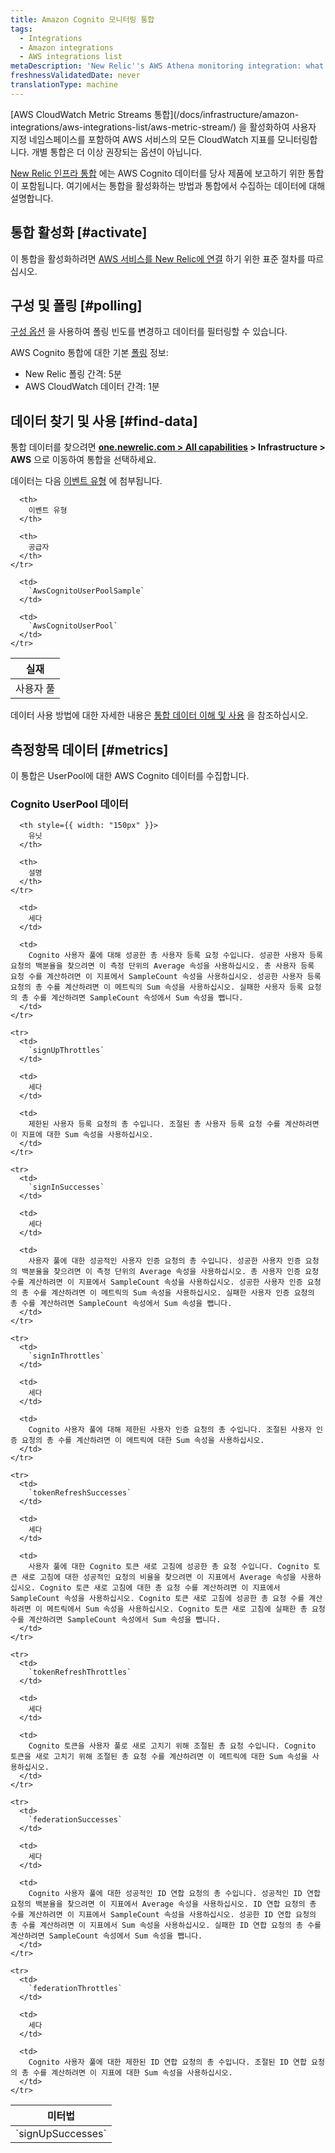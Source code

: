 ```yaml
---
title: Amazon Cognito 모니터링 통합
tags:
  - Integrations
  - Amazon integrations
  - AWS integrations list
metaDescription: 'New Relic''s AWS Athena monitoring integration: what data it reports, and how to enable it.'
freshnessValidatedDate: never
translationType: machine
---
```


<Callout variant="important">
  [AWS CloudWatch Metric Streams 통합](/docs/infrastructure/amazon-integrations/aws-integrations-list/aws-metric-stream/) 을 활성화하여 사용자 지정 네임스페이스를 포함하여 AWS 서비스의 모든 CloudWatch 지표를 모니터링합니다. 개별 통합은 더 이상 권장되는 옵션이 아닙니다.
</Callout>

[New Relic 인프라 통합](/docs/infrastructure/integrations-getting-started/getting-started/introduction-infrastructure-integrations) 에는 AWS Cognito 데이터를 당사 제품에 보고하기 위한 통합이 포함됩니다. 여기에서는 통합을 활성화하는 방법과 통합에서 수집하는 데이터에 대해 설명합니다.

## 통합 활성화 [#activate]

이 통합을 활성화하려면 [AWS 서비스를 New Relic에 연결](/docs/infrastructure/infrastructure-integrations/getting-started/connect-aws-integrations-infrastructure) 하기 위한 표준 절차를 따르십시오.

## 구성 및 폴링 [#polling]

[구성 옵션](/docs/integrations/new-relic-integrations/getting-started/configure-polling-frequency-data-collection-cloud-integrations) 을 사용하여 폴링 빈도를 변경하고 데이터를 필터링할 수 있습니다.

AWS Cognito 통합에 대한 기본 [폴링](/docs/infrastructure/amazon-integrations/aws-integrations-list/aws-polling-intervals-infrastructure-integrations) 정보:

* New Relic 폴링 간격: 5분
* AWS CloudWatch 데이터 간격: 1분

## 데이터 찾기 및 사용 [#find-data]

통합 데이터를 찾으려면 <DNT>**[one.newrelic.com > All capabilities](https://one.newrelic.com/all-capabilities) > Infrastructure > AWS**</DNT> 으로 이동하여 통합을 선택하세요.

데이터는 다음 [이벤트 유형](/docs/data-apis/understand-data/new-relic-data-types/#event-data) 에 첨부됩니다.

<table>
  <thead>
    <tr>
      <th>
        실재
      </th>

      <th>
        이벤트 유형
      </th>

      <th>
        공급자
      </th>
    </tr>
  </thead>

  <tbody>
    <tr>
      <td>
        사용자 풀
      </td>

      <td>
        `AwsCognitoUserPoolSample`
      </td>

      <td>
        `AwsCognitoUserPool`
      </td>
    </tr>
  </tbody>
</table>

데이터 사용 방법에 대한 자세한 내용은 [통합 데이터 이해 및 사용](/docs/infrastructure/integrations/find-use-infrastructure-integration-data) 을 참조하십시오.

## 측정항목 데이터 [#metrics]

이 통합은 UserPool에 대한 AWS Cognito 데이터를 수집합니다.

### Cognito UserPool 데이터

<table>
  <thead>
    <tr>
      <th style={{ width: "275px" }}>
        미터법
      </th>

      <th style={{ width: "150px" }}>
        유닛
      </th>

      <th>
        설명
      </th>
    </tr>
  </thead>

  <tbody>
    <tr>
      <td>
        `signUpSuccesses`
      </td>

      <td>
        세다
      </td>

      <td>
        Cognito 사용자 풀에 대해 성공한 총 사용자 등록 요청 수입니다. 성공한 사용자 등록 요청의 백분율을 찾으려면 이 측정 단위의 Average 속성을 사용하십시오. 총 사용자 등록 요청 수를 계산하려면 이 지표에서 SampleCount 속성을 사용하십시오. 성공한 사용자 등록 요청의 총 수를 계산하려면 이 메트릭의 Sum 속성을 사용하십시오. 실패한 사용자 등록 요청의 총 수를 계산하려면 SampleCount 속성에서 Sum 속성을 뺍니다.
      </td>
    </tr>

    <tr>
      <td>
        `signUpThrottles`
      </td>

      <td>
        세다
      </td>

      <td>
        제한된 사용자 등록 요청의 총 수입니다. 조절된 총 사용자 등록 요청 수를 계산하려면 이 지표에 대한 Sum 속성을 사용하십시오.
      </td>
    </tr>

    <tr>
      <td>
        `signInSuccesses`
      </td>

      <td>
        세다
      </td>

      <td>
        사용자 풀에 대한 성공적인 사용자 인증 요청의 총 수입니다. 성공한 사용자 인증 요청의 백분율을 찾으려면 이 측정 단위의 Average 속성을 사용하십시오. 총 사용자 인증 요청 수를 계산하려면 이 지표에서 SampleCount 속성을 사용하십시오. 성공한 사용자 인증 요청의 총 수를 계산하려면 이 메트릭의 Sum 속성을 사용하십시오. 실패한 사용자 인증 요청의 총 수를 계산하려면 SampleCount 속성에서 Sum 속성을 뺍니다.
      </td>
    </tr>

    <tr>
      <td>
        `signInThrottles`
      </td>

      <td>
        세다
      </td>

      <td>
        Cognito 사용자 풀에 대해 제한된 사용자 인증 요청의 총 수입니다. 조절된 사용자 인증 요청의 총 수를 계산하려면 이 메트릭에 대한 Sum 속성을 사용하십시오.
      </td>
    </tr>

    <tr>
      <td>
        `tokenRefreshSuccesses`
      </td>

      <td>
        세다
      </td>

      <td>
        사용자 풀에 대한 Cognito 토큰 새로 고침에 성공한 총 요청 수입니다. Cognito 토큰 새로 고침에 대한 성공적인 요청의 비율을 찾으려면 이 지표에서 Average 속성을 사용하십시오. Cognito 토큰 새로 고침에 대한 총 요청 수를 계산하려면 이 지표에서 SampleCount 속성을 사용하십시오. Cognito 토큰 새로 고침에 성공한 총 요청 수를 계산하려면 이 메트릭에서 Sum 속성을 사용하십시오. Cognito 토큰 새로 고침에 실패한 총 요청 수를 계산하려면 SampleCount 속성에서 Sum 속성을 뺍니다.
      </td>
    </tr>

    <tr>
      <td>
        `tokenRefreshThrottles`
      </td>

      <td>
        세다
      </td>

      <td>
        Cognito 토큰을 사용자 풀로 새로 고치기 위해 조절된 총 요청 수입니다. Cognito 토큰을 새로 고치기 위해 조절된 총 요청 수를 계산하려면 이 메트릭에 대한 Sum 속성을 사용하십시오.
      </td>
    </tr>

    <tr>
      <td>
        `federationSuccesses`
      </td>

      <td>
        세다
      </td>

      <td>
        Cognito 사용자 풀에 대한 성공적인 ID 연합 요청의 총 수입니다. 성공적인 ID 연합 요청의 백분율을 찾으려면 이 지표에서 Average 속성을 사용하십시오. ID 연합 요청의 총 수를 계산하려면 이 지표에서 SampleCount 속성을 사용하십시오. 성공한 ID 연합 요청의 총 수를 계산하려면 이 지표에서 Sum 속성을 사용하십시오. 실패한 ID 연합 요청의 총 수를 계산하려면 SampleCount 속성에서 Sum 속성을 뺍니다.
      </td>
    </tr>

    <tr>
      <td>
        `federationThrottles`
      </td>

      <td>
        세다
      </td>

      <td>
        Cognito 사용자 풀에 대한 제한된 ID 연합 요청의 총 수입니다. 조절된 ID 연합 요청의 총 수를 계산하려면 이 지표에 대한 Sum 속성을 사용하십시오.
      </td>
    </tr>
  </tbody>
</table>

